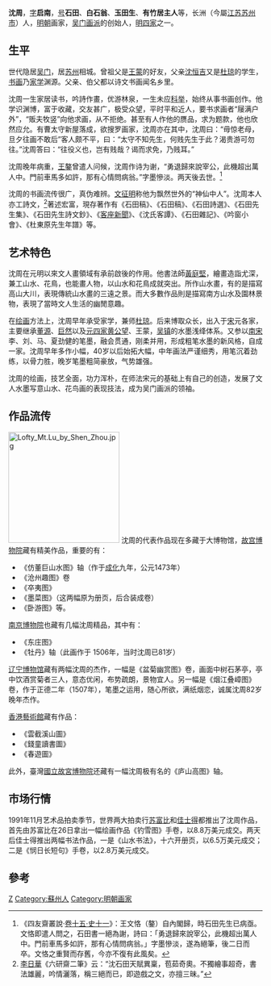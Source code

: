 {{Otheruses|other=名为白石翁的其他人物|白石翁}}
{{Infobox Artist
|name          = 沈周
|image         =Shen Zhou Self-portrait at age 80.Palace Museum Beijing.jpg
|caption       =[[自畫像_(沈周)|自畫像]]，[[北京|北京]][[故宮|故宮]]藏
|birthname     =
|birthdate     =[[宣德|宣德]]二年[[十一月廿一|十一月二十一日]]<br />{{birth date|1427|12|9}}
|location      = 长洲（今[[江苏|江苏]][[苏州|苏州]]）
|deathdate     =[[正德_(明朝)|正德]]四年[[八月初二|八月二日]]<br />{{death date and age|1509|9|6|1427|12|9}}
|deathplace    = 
|nationality   = [[明朝|明朝]]
|field         = 
|training      = 
|movement      = [[吴门画派|吴门画派]]、[[明四家|明四家]]
|works         = 《[[庐山高图|庐山高图]]》<br />《[[仿大痴山水图|仿大痴山水图]]》<br />《[[仿董巨山水图|仿董巨山水图]]》<br />《[[沧州趣图|沧州趣图]]》<br />《[[卒夷图|卒夷图]]》<br />《[[墨菜图|墨菜图]]》<br />《[[卧游图|卧游图]]》
|patrons       = 
|influenced by = [[黄庭坚|黄庭坚]]、[[家学|家学]]、[[杜琼|杜琼]]、[[董源|董源]]、[[巨然|巨然]]、[[元四家|元四家]]、[[南宋四家|南宋四家]]
|influenced    = [[文徵明|文徵明]]、[[唐寅|唐寅]]、[[祝允明|祝允明]]
|}}
'''沈周'''{{BD|1427年||1509年||catIdx=S沈}}，[[表字|字]]'''启南'''，[[号|号]]'''石田'''、'''白石翁'''、'''玉田生'''、'''有竹居主人'''等，长洲（今屬[[江苏|江苏]][[苏州市|苏州市]]）人，[[明朝|明朝]]画家，[[吴门画派|吴门画派]]的创始人，[[明四家|明四家]]之一。

== 生平 ==
世代隐居[[吴门|吴门]]，居[[苏州|苏州]]相城。曾祖父是[[王蒙_(画家)|王蒙]]的好友，父亲[[沈恒吉|沈恒吉]]又是[[杜琼|杜琼]]的学生，[[书画|书画]]乃[[家学|家学]]渊源。父亲、伯父都以诗文书画闻名乡里。

沈周一生家居读书，吟詩作畫，优游林泉，一生未应[[科举|科举]]，始终从事书画创作。他学识渊博，富于收藏，交友甚广，极受众望，平时平和近人，要书求画者“屦满户外”，“贩夫牧竖”向他求画，从不拒绝。甚至有人作他的赝品，求为题款，他也欣然应允。有曹太守新屋落成，欲搜罗画家，沈周亦在其中，沈周曰：“毋惊老母，旦夕往画不敢后”客人颇不平，曰：“太守不知先生，何贱先生于此？渴贵游可勿往。”沈周答曰：“往役义也，岂有贱哉？谒而求免，乃贱耳。”

沈周晚年病重，[[王鏊|王鏊]]曾遣人问候，沈周作诗为谢，“勇退歸來說宰公，此機超出萬人中。門前車馬多如許，那有心情問病翁。”字墨慘淡。两天後去世。<ref>《四友齋叢說·[[s:四友齋叢說/卷15|卷十五·史十一]]》：王文恪（鏊）自內閣歸，時石田先生已病亟。文恪即遣人問之，石田書一絕為謝，詩曰：「勇退歸來說宰公，此機超出萬人中。門前車馬多如許，那有心情問病翁。」字墨慘淡，遂為絕筆，後二日而卒。文恪之重賢而存舊，今亦不復有此風矣。</ref>

沈周的书画流传很广，真伪难辨。[[文征明|文征明]]称他为飘然世外的“神仙中人”。沈周本人亦工詩文，<ref>[[李日華|李日華]]《六研齋二筆》云：“沈石田天賦異稟，苞茹奇奧。不獨繪事超奇，書法雄麗，吟情灑落，稱三絕而已，即遊戲之文，亦擅三昧。”</ref>著述宏富，現存著作有《石田稿》、《石田稿》、《石田詩選》、《石田先生集》、《石田先生詩文鈔》、《[[客座新聞|客座新聞]]》、《沈氏客譚》、《石田雜記》、《吟窗小會》、《杜東原先生年譜》等。

== 艺术特色 ==
沈周在元明以來文人畫領域有承前啟後的作用。他書法師[[黃庭堅|黃庭堅]]，繪畫造詣尤深，兼工山水、花鳥，也能畫人物，以山水和花鳥成就突出。所作山水畫，有的是描寫高山大川，表現傳統山水畫的三遠之景。而大多數作品則是描寫南方山水及園林景物，表現了當時文人生活的幽閒意趣。

在[[绘画|绘画]]方法上，沈周早年承受家学，兼师[[杜琼|杜琼]]。后来博取众长，出入于[[宋朝|宋]]元各家，主要继承[[董源|董源]]、[[巨然|巨然]]以及[[元四家|元四家]][[黄公望|黄公望]]、王蒙，[[吴镇|吴镇]]的水墨浅绛体系。又参以[[南宋|南宋]]李、刘、马、夏劲健的笔墨，融会贯通，刚柔并用，形成粗笔水墨的新风格，自成一家。沈周早年多作小幅，40岁以后始拓大幅，中年画法严谨细秀，用笔沉着劲练，以骨力胜，晚岁笔墨粗简豪放，气势雄强。

沈周的绘画，技艺全面，功力浑朴，在师法宋元的基础上有自己的创造，发展了文人水墨写意山水、花鸟画的表现技法，成为吴门画派的领袖。

== 作品流传 ==
[[File:Lofty_Mt.Lu_by_Shen_Zhou.jpg|220px]]
沈周的代表作品现在多藏于大博物馆，[[故宫博物院|故宫博物院]]藏有精美作品，重要的有：

* 《仿董巨山水图》轴（作于[[成化|成化]]九年，公元1473年）
* 《沧州趣图》卷
* 《卒夷图》
* 《墨菜图》（这两幅原为册页，后合装成卷）
* 《卧游图》等。

[[南京博物院|南京博物院]]也藏有几幅沈周精品，其中有：

* 《东庄图》
* 《牡丹》轴（此画作于 1506年，当时沈周已81岁）

[[遼寧省博物館|辽宁博物馆]]藏有两幅沈周的杰作，一幅是《盆菊幽赏图》卷，画面中树石茅亭，亭中饮酒赏菊者三人，意态优闲，布势疏朗，景物宜人。另一幅是《烟江叠嶂图》卷，作于正德二年（1507年），笔墨之运用，随心所欲，满纸烟恋，诚属沈周82岁晚年杰作。 　

[[香港藝術館|香港藝術館]]藏有作品：
* 《雲截溪山圖》
* 《錢童讀書圖》
* 《春遊圖》

此外，臺灣[[國立故宮博物院|國立故宮博物院]]还藏有一幅沈周极有名的《庐山高图》轴。

{{Wide image|Shen Zhou. Scenery of Cangzhou.29,7х885 см. Palace Museum, Beijing.jpg|3800px|沧州趣图|dir=rtl}}

{{Wide image|沈周仿富春山居圖.jpg|3500px|沈周仿富春山居圖|dir=rtl}}

== 市场行情 ==
1991年11月艺术品拍卖季节，世界两大拍卖行[[苏富比|苏富比]]和[[佳士得|佳士得]]都推出了沈周作品，首先由苏富比在26日拿出一幅绘画作品《钓雪图》手卷，以8.8万美元成交。两天后佳士得推出两幅书法作品，一是《山水书法》，十六开册页，以6.5万美元成交；二是《悯日长短句》手卷，以2.8万美元成交。

==參考==
{{reflist}}

{{明四家}}

{{Authority control}}

{{DEFAULTSORT:}}
[[Category:沈姓|Z]]
[[Category:蘇州人|Category:蘇州人]]
[[Category:明朝画家|Category:明朝画家]]